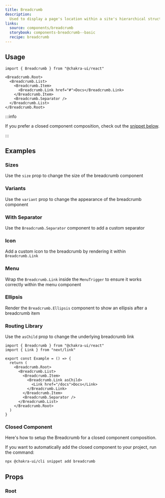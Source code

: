 ```yaml
---
title: Breadcrumb
description:
  Used to display a page's location within a site's hierarchical structure
links:
  source: components/breadcrumb
  storybook: components-breadcrumb--basic
  recipe: breadcrumb
---
```


<ExampleTabs name="breadcrumb-basic" />

## Usage

```tsx
import { Breadcrumb } from "@chakra-ui/react"
```

```tsx
<Breadcrumb.Root>
  <Breadcrumb.List>
    <Breadcrumb.Item>
      <Breadcrumb.Link href="#">Docs</Breadcrumb.Link>
    </Breadcrumb.Item>
    <Breadcrumb.Separator />
  </Breadcrumb.List>
</Breadcrumb.Root>
```

:::info

If you prefer a closed component composition, check out the
[snippet below](#closed-component).

:::

## Examples

### Sizes

Use the `size` prop to change the size of the breadcrumb component

<ExampleTabs name="breadcrumb-with-sizes" />

### Variants

Use the `variant` prop to change the appearance of the breadcrumb component

<ExampleTabs name="breadcrumb-with-variants" />

### With Separator

Use the `Breadcrumb.Separator` component to add a custom separator

<ExampleTabs name="breadcrumb-with-separator" />

### Icon

Add a custom icon to the breadcrumb by rendering it within `Breadcrumb.Link`

<ExampleTabs name="breadcrumb-with-icon" />

### Menu

Wrap the `Breadcrumb.Link` inside the `MenuTrigger` to ensure it works correctly
within the menu component

<ExampleTabs name="breadcrumb-with-menu" />

### Ellipsis

Render the `Breadcrumb.Ellipsis` component to show an ellipsis after a
breadcrumb item

<ExampleTabs name="breadcrumb-with-ellipsis" />

### Routing Library

Use the `asChild` prop to change the underlying breadcrumb link

```tsx
import { Breadcrumb } from "@chakra-ui/react"
import { Link } from "next/link"

export const Example = () => {
  return (
    <Breadcrumb.Root>
      <Breadcrumb.List>
        <Breadcrumb.Item>
          <Breadcrumb.Link asChild>
            <Link href="/docs">Docs</Link>
          </Breadcrumb.Link>
        </Breadcrumb.Item>
        <Breadcrumb.Separator />
      </Breadcrumb.List>
    </Breadcrumb.Root>
  )
}
```

### Closed Component

Here's how to setup the Breadcrumb for a closed component composition.

<ExampleCode name="breadcrumb-closed-component" />

If you want to automatically add the closed component to your project, run the
command:

```bash
npx @chakra-ui/cli snippet add breadcrumb
```

## Props

### Root

<PropTable component="Breadcrumb" part="Root" />
